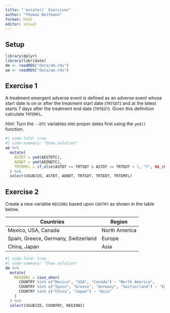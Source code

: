 ```yaml
---
title: "`mutate()` Exercises"
author: "Thomas Neitmann"
format: html
editor: visual
---
```


## Setup

```r
library(dplyr)
library(lubridate)
dm <- readRDS("data/dm.rds")
ae <- readRDS("data/ae.rds")
```

## Exercise 1

A treatment emergent adverse event is defined as an adverse event whose start date is on or after the treatment start date (`TRTSDT`) and at the latest starts 7 days after the treatment end date (`TRTEDT`). Given this definition calculate `TRTEMFL`.

*Hint*: Turn the `--DTC` variables into proper dates first using the `ymd()` function.

```r
#| code-fold: true
#| code-summary: "Show solution"
ae %>% 
  mutate(
    ASTDT = ymd(AESTDTC),
    AENDT = ymd(AEENDTC),
    TRTEMFL = if_else(ASTDT >= TRTSDT & ASTDT <= TRTEDT + 7, "Y", NA_character_)
  ) %>% 
  select(USUBJID, ASTDT, AENDT, TRTSDT, TRTEDT, TRTEMFL)
```

## Exercise 2

Create a new variable `REGION1` based upon `COUTRY` as shown in the table below.

| Countries                           | Region        |
|-------------------------------------|---------------|
| Mexico, USA, Canada                 | North America |
| Spain, Greece, Germany, Switzerland | Europe        |
| China, Japan                        | Asia          |

```r
#| code-fold: true
#| code-summary: "Show solution"
dm %>% 
  mutate(
    REGION1 = case_when(
      COUNTRY %in% c("Mexico", "USA", "Canada") ~ "North America",
      COUNTRY %in% c("Spain", "Greece", "Germany", "Switzerland") ~ "Europe",
      COUNTRY %in% c("China", "Japan") ~ "Asia"
    )
  ) %>% 
  select(USUBJID, COUNTRY, REGION1)
```
